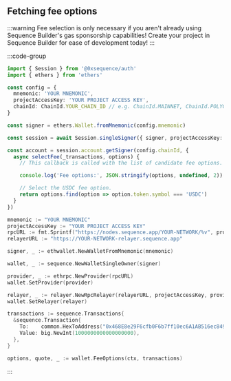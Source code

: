 ## Fetching fee options

:::warning
Fee selection is only necessary if you aren't already using Sequence Builder's gas sponsorship capabilities!
Create your project in Sequence Builder for ease of development today!
:::


:::code-group
```typescript [TypeScript]
import { Session } from '@0xsequence/auth'
import { ethers } from 'ethers'

const config = {
  mnemonic: 'YOUR MNEMONIC',
  projectAccessKey: 'YOUR PROJECT ACCESS KEY',
  chainId: ChainId.YOUR_CHAIN_ID // e.g. ChainId.MAINNET, ChainId.POLYGON, etc.
}

const signer = ethers.Wallet.fromMnemonic(config.mnemonic)

const session = await Session.singleSigner({ signer, projectAccessKey: config.projectAccessKey })

const account = session.account.getSigner(config.chainId, {
  async selectFee(_transactions, options) {
    // This callback is called with the list of candidate fee options.

    console.log('Fee options:', JSON.stringify(options, undefined, 2))

    // Select the USDC fee option.
    return options.find(option => option.token.symbol === 'USDC')
  }
})
```

```go [Go]
mnemonic := "YOUR MNEMONIC"
projectAccessKey := "YOUR PROJECT ACCESS KEY"
rpcURL := fmt.Sprintf("https://nodes.sequence.app/YOUR-NETWORK/%v", projectAccessKey)
relayerURL := "https://YOUR-NETWORK-relayer.sequence.app"

signer, _ := ethwallet.NewWalletFromMnemonic(mnemonic)

wallet, _ := sequence.NewWalletSingleOwner(signer)

provider, _ := ethrpc.NewProvider(rpcURL)
wallet.SetProvider(provider)

relayer, _ := relayer.NewRpcRelayer(relayerURL, projectAccessKey, provider, nil)
wallet.SetRelayer(relayer)

transactions := sequence.Transactions{
  &sequence.Transaction{
    To:    common.HexToAddress("0x468E8e29F6cfb0F6b7ff10ec6A1AB516ec849c04"),
    Value: big.NewInt(1000000000000000000),
  },
}

options, quote, _ := wallet.FeeOptions(ctx, transactions)
```
:::
